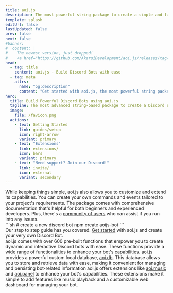 ```yaml
---
title: aoi.js
description: The most powerful string package to create a simple and fast Discord Bot.
template: splash
editUrl: false
lastUpdated: false
prev: false
next: false
#banner:
#  content: |
#    The newest version, just dropped!
#    <a href="https://github.com/AkaruiDevelopment/aoi.js/releases/tag/6.5.6">Read the Changelogs</a>
head:
  - tag: title
    content: aoi.js - Build Discord Bots with ease
  - tag: meta
    attrs:
      name: "og:description"
      content: "Get started with aoi.js, the most powerful string package to create a simple and fast Discord Bot."
hero:
  title: Build Powerful Discord Bots using aoi.js
  tagline: The most advanced string-based package to create a Discord Bot fast and powerful
  image:
    file: /favicon.png
  actions:
    - text: Getting Started
      link: guides/setup
      icon: right-arrow
      variant: primary
    - text: "Extensions"
      link: extensions/
      icon: bars
      variant: primary
    - text: "Need support? Join our Discord!"
      link: invite/
      icon: external
      variant: secondary
---
```


<Version pkgName="aoi.js" />

<CardGrid>
  <Card title="Easy-to-use" icon="laptop">
    While keeping things simple, aoi.js also allows you to customize and extend
    its capabilities. You can create your own commands and events tailored to
    your project's requirements.
  </Card>
  <Card title="Community" icon="discord">
    The package comes with comprehensive documentation that's helpful for both
    beginners and experienced developers. Plus, there's a <a href="invite/">community of users</a>
    who can assist if you run into any issues.
  </Card>
</CardGrid>
  <Card title="Create your own" icon="rocket">
    <div class="card-container">
      <div class="card-split split">
        ```sh
          # create a new discord bot
          npm create aoijs-bot
        ```
      </div>
      <div class="card-split">
        Our step to step guide has you covered. <a href="guides/setup">Get started</a> with aoi.js and create your very own Discord Bot.
      </div>
    </div>
  </Card>
<CardGrid>
  <Card title="Pre-built Functions" icon="puzzle">
    aoi.js comes with over 600 pre-built functions that empower you to create
    dynamic and interactive Discord bots with ease. These functions provide a
    wide range of functionalities to enhance your bot's capabilities.
  </Card>
  <Card title="Built-in Custom Local Database" icon="document">
    aoi.js provides a powerful custom local database, <a href="extensions/">aoi.db</a>. This database allows you to store and retrieve data with ease, making it
    convenient for managing and persisting bot-related information
  </Card>
</CardGrid>
<Card title="Extensions for Added Functionality" icon="open-book">
  aoi.js offers extensions like <a href="extensions/">aoi.music</a> and <a href="extensions/">aoi.panel</a> to enhance your bot's capabilities. These extensions make it simple to add
  features like music playback and a customizable web dashboard for managing your bot.
</Card>

